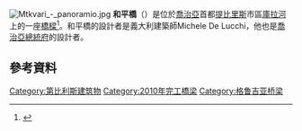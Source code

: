 {{expand|time=2015-12-13T01:51:48+00:00}}
{{refimprove|time=2015-12-13T01:51:48+00:00}}
{{noteTA
|G1=地名
}}
[[File:Mtkvari_-_panoramio.jpg|thumb]]
'''和平橋'''（{{lang-ka|მშვიდობის ხიდი}}）是位於[[喬治亞|喬治亞]]首都[[提比里斯|提比里斯]]市區[[庫拉河|庫拉河]]上的一座[[橋樑|橋樑]]<ref name=Euro>{{cite news |url=http://www.eurasianet.org/node/61720 |title=Tbilisi's Bridge of Peace Undulates in Glass and Steel |publisher=Eurasianet |author=Temo Bardzimashvili |date=2010-08-11 |accessdate=2011-05-04 |archive-date=2018-06-08 |archive-url=https://web.archive.org/web/20180608161222/https://eurasianet.org/node/61720 |dead-url=no }}</ref>。和平橋的設計者是義大利建築師Michele De Lucchi，他也是[[喬治亞總統府|喬治亞總統府]]的設計者。
==參考資料==
{{Reflist}}
[[Category:第比利斯建筑物|Category:第比利斯建筑物]]
[[Category:2010年完工橋梁|Category:2010年完工橋梁]]
[[Category:格鲁吉亚桥梁|Category:格鲁吉亚桥梁]]
